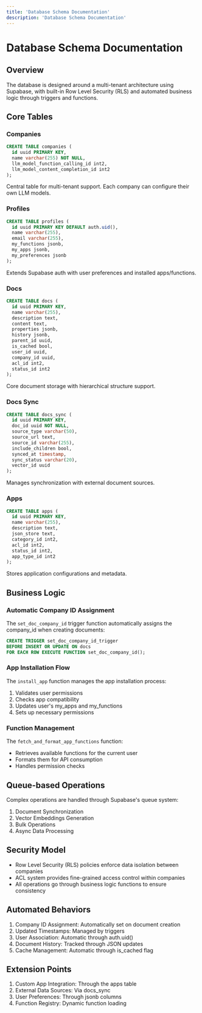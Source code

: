 ```yaml
---
title: 'Database Schema Documentation'
description: 'Database Schema Documentation'
---
```


# Database Schema Documentation

## Overview
The database is designed around a multi-tenant architecture using Supabase, with built-in Row Level Security (RLS) and automated business logic through triggers and functions.

## Core Tables

### Companies
```sql
CREATE TABLE companies (
  id uuid PRIMARY KEY,
  name varchar(255) NOT NULL,
  llm_model_function_calling_id int2,
  llm_model_content_completion_id int2
);
```
Central table for multi-tenant support. Each company can configure their own LLM models.

### Profiles
```sql
CREATE TABLE profiles (
  id uuid PRIMARY KEY DEFAULT auth.uid(),
  name varchar(255),
  email varchar(255),
  my_functions jsonb,
  my_apps jsonb,
  my_preferences jsonb
);
```
Extends Supabase auth with user preferences and installed apps/functions.

### Docs
```sql
CREATE TABLE docs (
  id uuid PRIMARY KEY,
  name varchar(255),
  description text,
  content text,
  properties jsonb,
  history jsonb,
  parent_id uuid,
  is_cached bool,
  user_id uuid,
  company_id uuid,
  acl_id int2,
  status_id int2
);
```
Core document storage with hierarchical structure support.

### Docs Sync
```sql
CREATE TABLE docs_sync (
  id uuid PRIMARY KEY,
  doc_id uuid NOT NULL,
  source_type varchar(50),
  source_url text,
  source_id varchar(255),
  include_children bool,
  synced_at timestamp,
  sync_status varchar(20),
  vector_id uuid
);
```
Manages synchronization with external document sources.

### Apps
```sql
CREATE TABLE apps (
  id uuid PRIMARY KEY,
  name varchar(255),
  description text,
  json_store text,
  category_id int2,
  acl_id int2,
  status_id int2,
  app_type_id int2
);
```
Stores application configurations and metadata.

## Business Logic

### Automatic Company ID Assignment
The `set_doc_company_id` trigger function automatically assigns the company_id when creating documents:
```sql
CREATE TRIGGER set_doc_company_id_trigger 
BEFORE INSERT OR UPDATE ON docs
FOR EACH ROW EXECUTE FUNCTION set_doc_company_id();
```

### App Installation Flow
The `install_app` function manages the app installation process:
1. Validates user permissions
2. Checks app compatibility
3. Updates user's my_apps and my_functions
4. Sets up necessary permissions

### Function Management
The `fetch_and_format_app_functions` function:
- Retrieves available functions for the current user
- Formats them for API consumption
- Handles permission checks

## Queue-based Operations
Complex operations are handled through Supabase's queue system:
1. Document Synchronization
2. Vector Embeddings Generation
3. Bulk Operations
4. Async Data Processing

## Security Model
- Row Level Security (RLS) policies enforce data isolation between companies
- ACL system provides fine-grained access control within companies
- All operations go through business logic functions to ensure consistency

## Automated Behaviors
1. Company ID Assignment: Automatically set on document creation
2. Updated Timestamps: Managed by triggers
3. User Association: Automatic through auth.uid()
4. Document History: Tracked through JSON updates
5. Cache Management: Automatic through is_cached flag

## Extension Points
1. Custom App Integration: Through the apps table
2. External Data Sources: Via docs_sync
3. User Preferences: Through jsonb columns
4. Function Registry: Dynamic function loading